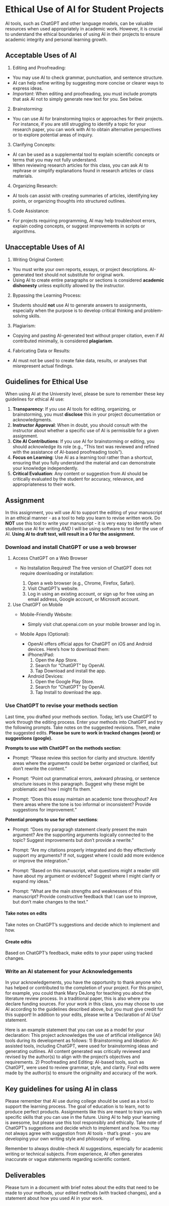 # Ethical Use of AI for Student Projects

AI tools, such as ChatGPT and other language models, can be valuable resources when used appropriately in academic work. However, it is crucial to understand the ethical boundaries of using AI in their projects to ensure academic integrity and personal learning growth.

## Acceptable Uses of AI

1.	Editing and Proofreading:

- You may use AI to check grammar, punctuation, and sentence structure.
- AI can help refine writing by suggesting more concise or clearer ways to express ideas.
- *Important*: When editing and proofreading, you must include prompts that ask AI not to simply generate new text for you. See below.

2.	Brainstorming:

- You can use AI for brainstorming topics or approaches for their projects. For instance, if you are still struggling to identify a topic for your research paper, you can work with AI to obtain alternative perspectives or to explore potential areas of inquiry.

3.	Clarifying Concepts:

- AI can be used as a supplemental tool to explain scientific concepts or terms that you may not fully understand.
- When reviewing research articles for this class, you can ask AI to rephrase or simplify explanations found in research articles or class materials.

4.	Organizing Research:

- AI tools can assist with creating summaries of articles, identifying key points, or organizing thoughts into structured outlines.

5.	Code Assistance:

- For projects requiring programming, AI may help troubleshoot errors, explain coding concepts, or suggest improvements in scripts or algorithms.

## Unacceptable Uses of AI

1.	Writing Original Content:

- You must write your own reports, essays, or project descriptions. AI-generated text should not substitute for original work.
- Using AI to create entire paragraphs or sections is considered **academic dishonesty** unless explicitly allowed by the instructor.

2.	Bypassing the Learning Process:

- Students should **not** use AI to generate answers to assignments, especially when the purpose is to develop critical thinking and problem-solving skills.

3.	Plagiarism:

- Copying and pasting AI-generated text without proper citation, even if AI contributed minimally, is considered **plagiarism**.

4.	Fabricating Data or Results:

- AI must not be used to create fake data, results, or analyses that misrepresent actual findings.

## Guidelines for Ethical Use

When using AI at the University level, please be sure to remember these key guidelines for ethical AI use:

1.	**Transparency**: If you use AI tools for editing, organizing, or brainstorming, you must **disclose** this in your project documentation or acknowledgments.
2.	**Instructor Approval**: When in doubt, you should consult with the instructor about whether a specific use of AI is permissible for a given assignment.
3.	**Cite AI Contributions**: If you use AI for brainstorming or editing, you should acknowledge its role (e.g., “This text was reviewed and refined with the assistance of AI-based proofreading tools”).
4.	**Focus on Learning**: Use AI as a learning tool rather than a shortcut, ensuring that you fully understand the material and can demonstrate your knowledge independently.
5.	**Critical Evaluation**: Any content or suggestion from AI should be critically evaluated by the student for accuracy, relevance, and appropriateness to their work.

## Assignment

In this assignment, you will use AI to support the editing of your manuscript in an ethical manner - as a tool to help you learn to revise written work. Do **NOT** use this tool to write your manuscript - it is very easy to identify when students use AI for writing *AND* I will be using software to test for the use of AI. **Using AI to draft text, will result in a 0 for the assignment.**

### Download and install ChatGPT or use a web browser

1. Access ChatGPT on a Web Browser
	- No Installation Required! The free version of ChatGPT does not require downloading or installation:
	
    	1.	Open a web browser (e.g., Chrome, Firefox, Safari).
    	2.	Visit ChatGPT’s website.
    	3.	Log in using an existing account, or sign up for free using an email address, Google account, or Microsoft account.

2. Use ChatGPT on Mobile
	- Mobile-Friendly Website:
	
	    - Simply visit chat.openai.com on your mobile browser and log in.
	    
	- Mobile Apps (Optional):
	
    	- OpenAI offers official apps for ChatGPT on iOS and Android devices. Here’s how to download them:
    	- iPhone/iPad:
          	1.	Open the App Store.
          	2.	Search for “ChatGPT” by OpenAI.
          	3.	Tap Download and install the app. 
      	
    	- Android Devices:
          	1.	Open the Google Play Store.
          	2.	Search for “ChatGPT” by OpenAI.
          	3.	Tap Install to download the app.

### Use ChatGPT to revise your methods section

Last time, you drafted your methods section. Today, let's use ChatGPT to work through the editing process. Enter your methods into ChatGPT and try the following prompts. Take notes on the suggested revisions. Then, make the suggested edits. **Please be sure to work in tracked changes (word) or suggestions (google).**

**Prompts to use with ChatGPT on the methods section**:

- Prompt: “Please review this section for clarity and structure. Identify areas where the arguments could be better organized or clarified, but don’t rewrite the content.”

- Prompt: “Point out grammatical errors, awkward phrasing, or sentence structure issues in this paragraph. Suggest why these might be problematic and how I might fix them.”

- Prompt: “Does this essay maintain an academic tone throughout? Are there areas where the tone is too informal or inconsistent? Provide suggestions for improvement.”

**Potential prompts to use for other sections**:

- Prompt: “Does my paragragh statement clearly present the main argument? Are the supporting arguments logically connected to the topic? Suggest improvements but don’t provide a rewrite.”

-	Prompt: “Are my citations properly integrated and do they effectively support my arguments? If not, suggest where I could add more evidence or improve the integration.”

- Prompt: “Based on this manuscript, what questions might a reader still have about my argument or evidence? Suggest where I might clarify or expand my ideas.”

- Prompt: “What are the main strengths and weaknesses of this manuscript? Provide constructive feedback that I can use to improve, but don’t make changes to the text.”

#### Take notes on edits

Take notes on ChatGPT’s suggestions and decide which to implement and how. 

#### Create edtis

Based on ChatGPT's feedback, make edits to your paper using tracked changes.

### Write an AI statement for your Acknowledgements

In your acknowledgements, you have the opportunity to thank anyone who has helped or contributed to the completion of your project. For this project, for example, you could thank Mary DeJong for teaching you about the literature review process. In a traditional paper, this is also where you declare funding sources. For your work in this class, you may choose to use AI according to the guidelines described above, but you must give credit for this support! In addition to your edits, please write a 'Declaration of AI Use' statement. 

Here is an example statement that you can use as a model for your declaration: This project acknowledges the use of artificial intelligence (AI) tools during its development as follows: 1)	Brainstorming and Ideation: AI-assisted tools, including ChatGPT, were used for brainstorming ideas and generating outlines. All content generated was critically reviewed and revised by the author(s) to align with the project’s objectives and requirements. 2)	Proofreading and Editing: AI-based tools, such as ChatGPT, were used to review grammar, style, and clarity. Final edits were made by the author(s) to ensure the originality and accuracy of the work.
	
## Key guidelines for using AI in class

Please remember that AI use during college should be used as a tool to support the learning process. The goal of education is to learn, not to produce perfect products. Assignments like this are meant to train you with specific skills that you can use in the future. Using AI to help your learning is awesome, but please use this tool responsibly and ethically. Take note of ChatGPT’s suggestions and decide which to implement and how. You may not always agree with suggestion from AI tools - that's great - you are developing your own writing style and philosophy of writing.

Remember to always double-check AI suggestions, especially for academic writing or technical subjects. From experience, AI often generates inaccurate or vague statements regarding scientific content. 

## Deliverables

Please turn in a document with brief notes about the edits that need to be made to your methods, your edited methods (with tracked changes), and a statement about how you used AI in your work.




